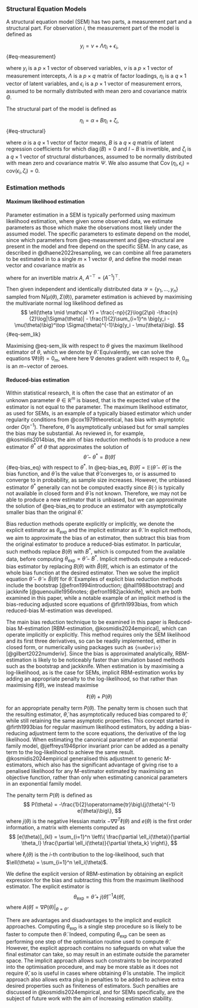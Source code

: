 ### Structural Equation Models

A structural equation model (SEM) has two parts, a measurement part and a structural part. 
For observation $i$, the measurement part of the model is defined as 

$$
y_i = \nu + \Lambda \eta_i + \epsilon_i,
$${#eq-measurement}

where $y_i$ is a $p \times 1$ vector of observed variables, $\nu$ is a $p \times 1$ vector of measurement intercepts, $\Lambda$ is a $p \times q$ matrix of factor loadings, $\eta_i$ is a $q \times 1$ vector of latent variables, and $\epsilon_i$ is a $p \times 1$ vector of measurement errors, assumed to be normally distributed with mean zero and covariance matrix $\Theta$.

The structural part of the model is defined as

$$
\eta_i =\alpha + B \eta_i + \zeta_i,
$$ {#eq-structural}

where $\alpha$ is a $q \times 1$ vector of factor means, $B$ is a $q \times q$ matrix of latent regression coefficients for which $\operatorname{diag}(B) = 0$ and $I-B$ is invertible, and $\zeta_i$ is a $q \times 1$ vector of structural disturbances, assumed to be normally distributed with mean zero and covariance matrix $\Psi$. 
We also assume that $\operatorname{Cov}(\eta_i, \epsilon_i) = \text{cov}(\epsilon_i, \zeta_i) = 0$.

<!-- $$ -->
<!-- \epsilon \sim N(0, \Theta_\epsilon)\\ -->
<!-- \zeta \sim N(0, \Psi)\\ -->
<!-- $$ {#eq-sem} -->

### Estimation methods

#### Maximum likelihood estimation

Parameter estimation in a SEM is typically performed using maximum likelihood estimation, where given some observed data, we estimate parameters as those which make the observations most likely under the assumed model. The specific parameters to estimate depend on the model, since which parameters from @eq-measurement and @eq-structural are present in the model and free depend on the specific SEM. In any case, as described in @dhaene2022resampling, we can combine all free parameters to be estimated in to a single $m \times 1$ vector $\theta$, and define the model mean vector and covariance matrix as

\begin{align}
\mu(\theta) &= \nu + \Lambda (I - B)^{-1} \alpha \\
\Sigma(\theta) &= \Lambda (I - B)^{-1} \Psi (I-B)^{-\top} \Lambda^\top + \Theta,
\end{align}

where for an invertible matrix $A$, $A^{-\top} = (A^{-1})^\top$.

Then given independent and identically distributed data $\mathcal Y = \{y_1, \dots, y_n \}$ sampled from $\text{N}\big(\mu(\theta), \Sigma(\theta)\big)$, parameter estimation is achieved by maximising the multivariate normal log likelihood defined as
$$
\ell(\theta \mid \mathcal Y) = \frac{-np}{2}\log(2\pi) -\frac{n}{2}\log|\Sigma(\theta)| - \frac{1}{2}\sum_{i=1}^n \big(y_i - \mu(\theta)\big)^\top \Sigma(\theta)^{-1}\big(y_i - \mu(\theta)\big).
$${#eq-sem_lik}


Maximising @eq-sem_lik with respect to $\theta$ gives the maximum likelihood estimator of $\theta$, which we denote by $\hat{\theta}$. Equivalently, we can solve the equations $\nabla \ell(\theta) = 0_m$, where here $\nabla$ denotes gradient with respect to $\theta$, $0_m$ is an $m-$vector of zeroes.

#### Reduced-bias estimation

Within statistical research, it is often the case that an estimator of an unknown parameter $\theta \in \mathbb{R}^m$ is biased, that is the expected value of the estimator is not equal to the parameter. The maximum likelihood estimator, as used for SEMs, is an example of a typically biased estimator which under regularity conditions from @cox1979theoretical, has bias with asymptotic order $O(n^{-1})$. Therefore, $\hat{\theta}$ is asymptotically unbiased but for small samples the bias may be substantial. As reviewed in, for example, @kosmidis2014bias, the aim of bias reduction methods is to produce a new estimator $\theta^*$ of $\theta$ that approximates the solution of
$$
\hat{\theta} - \theta^* = B(\bar{\theta})
$$ {#eq-bias_eq}
with respect to $\theta^*$. In @eq-bias_eq, $B(\bar{\theta}) = \mathbb{E}(\hat{\theta} - \bar{\theta})$ is the bias function, and $\bar{\theta}$ is the value that $\hat{\theta}$ converges to, or is assumed to converge to in probability, as sample size increases. However, the unbiased estimator $\theta^*$ generally can not be computed exactly since $B(\cdot)$ is typically not available in closed form and $\bar{\theta}$ is not known. Therefore, we may not be able to produce a new estimator that is unbiased, but we can approximate the solution of @eq-bias_eq to produce an estimator with asymptotically smaller bias than the original $\hat{\theta}$.

Bias reduction methods operate explicitly or implicitly, we denote the explicit estimator as $\theta_{\text{exp}}$ and the implicit estimator as $\tilde{\theta}$. In explicit methods, we aim to approximate the bias of an estimator, then subtract this bias from the original estimator to produce a reduced-bias estimator. In particular, such methods replace $B(\theta)$ with $B^*$, which is computed from the available data, before computing $\theta_{\text{exp}} = \hat{\theta} - B^*$. Implicit methods compute a reduced-bias estimator by replacing $B(\theta)$ with $\hat{B}(\tilde{\theta})$, which is an estimator of the whole bias function at the desired estimator. Then we solve the implicit equation $\hat{\theta} - \tilde{\theta} = \hat{B}(\tilde{\theta})$ for $\tilde{\theta}$. 
Examples of explicit bias reduction methods include the bootstrap [@efron1994introduction; @hall1988bootstrap] and jackknife [@quenouille1956notes; @efron1982jackknife], which are both examined in this paper, while a notable example of an implicit method is the bias-reducing adjusted score equations of @firth1993bias, from which reduced-bias M-estimation was developed.

The main bias reduction technique to be examined in this paper is Reduced-bias M-estimation [RBM-estimation, @kosmidis2024empirical], which can operate implicitly or explicitly. This method requires only the SEM likelihood and its first three derivatives, so can be readily implemented, either in closed form, or numerically using packages such as `{numDeriv}` [@gilbert2022numderiv]. Since the bias is approximated analytically, RBM-estimation is likely to be noticeably faster than simulation based methods such as the bootstrap and jackknife. When estimation is by maximising a log-likelihood, as is the case for SEMs, implicit RBM-estimation works by adding an appropriate penalty to the log-likelihood, so that rather than maximising $\ell(\theta)$, we instead maximise

$$
\ell(\theta) + P(\theta)
$$

for an appropriate penalty term $P(\theta)$. The penalty term is chosen such that the resulting estimator, $\tilde{\theta}$, has asymptotically reduced bias compared to $\hat{\theta}$, while still retaining the same asymptotic properties. This concept started in @firth1993bias for regular maximum likelihood estimators, by adding a bias-reducing adjustment term to the score equations, the derivative of the log likelihood. When estimating the canonical parameter of an exponential family model, @jeffreys1946prior invariant prior can be added as a penalty term to the log-likelihood to achieve the same result. @kosmidis2024empirical generalised this adjustment to generic M-estimators, which also has the significant advantage of giving rise to a penalised likelihood for any M-estimator estimated by maximising an objective function, rather than only when estimating canonical parameters in an exponential family model.

The penalty term $P(\theta)$ is defined as
$$
P(\theta) = -\frac{1}{2}\operatorname{tr}\big\{j(\theta)^{-1} e(\theta)\big\},
$$
where $j(\theta)$ is the negative Hessian matrix $-\nabla \nabla^T \ell(\theta)$ and $e(\theta)$ is the first order information, a matrix with elements computed as 
$$
[e(\theta)]_{kl} = \sum_{i=1}^n \left\{ \frac{\partial \ell_i(\theta)}{\partial \theta_l}  \frac{\partial \ell_i(\theta)}{\partial \theta_k} \right\},
$$

where $\ell_i(\theta)$ is the $i$-th contribution to the log-likelihood, such that $\ell(\theta) = \sum_{i=1}^n \ell_i(\theta)$.

We define the explicit version of RBM-estimation by obtaining an explicit expression for the bias and subtracting this from the maximum likelihood estimator. The explicit estimator is
$$
\theta_{\text{exp}} = \hat{\theta} + j(\hat{\theta})^{-1} A(\hat{\theta}),
$$
where $A(\hat\theta) = \nabla P(\theta)\Big|_{\theta=\hat\theta}$.

There are advantages and disadvantages to the implicit and explicit approaches. Computing $\theta_{\text{exp}}$ is a single step procedure so is likely to be faster to compute then $\tilde{\theta}$. Indeed, computing $\theta_{\text{exp}}$ can be seen as performing one step of the optimisation routine used to compute $\tilde{\theta}$. However, the explicit approach contains no safeguards on what value the final estimator can take, so may result in an estimate outside the parameter space. The implicit approach allows such constraints to be incorporated into the optimisation procedure, and may be more stable as it does not require $\hat{\theta}$, so is useful in cases where obtaining $\hat{\theta}$ is unstable. The implicit approach also allows extra plug in penalties to be added to achieve extra desired properties such as finiteness of estimators. Such penalties are discussed in @kosmidis2024empirical, and for SEMs specifically, are the subject of future work with the aim of increasing estimation stability.
